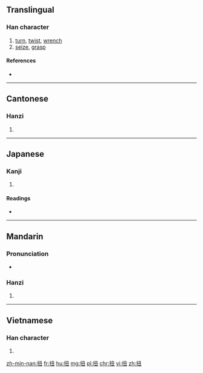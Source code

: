 ==Translingual==

===Han character===
{{Han char|rn=64|rad=手|as=04|sn=7|four=5701<sub>5</sub>|canj=手弓土 (QNG)|ids=⿰[[扌]][[丑]]}}

# [[turn]], [[twist]], [[wrench]]
# [[seize]], [[grasp]]

====References====
* {{Han ref|kx=0418.160|dkj=11826|dj=0765.140|hdz=31845.030|uh=626D|ud=25197|bh=A7E1|bd=42977}}

----

==Cantonese==

===Hanzi===
{{yue-hanzi|jyut=|y=nau2}}

# {{defn|lang=yue|sort=手04}}

----

==Japanese==

===Kanji===
{{ja-kanji|grade=|rs=手04}}

# {{defn|lang=ja|sort=手04}}

====Readings====
* {{ja-readings|on=[[じゅう]] (jū), [[にゅ]] (nyu), [[ちゅう]] (chū), [[ちゅ]] (chu)|kun=[[ねじまわす]] (nejimawasu)}}

----

==Mandarin==

===Pronunciation===
* {{audio|Zh-niu.ogg|Audio|lang=cmn}}

===Hanzi===
{{cmn-hanzi|pin=[[niǔ]] ([[niu3]])|wg=niu<sup>3</sup>}}

# {{defn|lang=cmn|sort=手04}}

----

==Vietnamese==

===Han character===
{{vi-hantu|[[nữu]]|rs=手04}}

# {{defn|lang=vi|sort=手04}}

[[zh-min-nan:扭]]
[[fr:扭]]
[[hu:扭]]
[[mg:扭]]
[[pl:扭]]
[[chr:扭]]
[[vi:扭]]
[[zh:扭]]